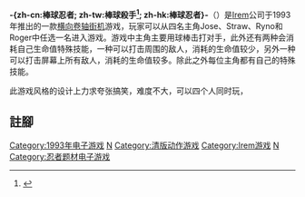 {{noteTA
| G1=Games
| 1=zh-cn:棒球忍者; zh-tw:棒球殺手; zh-hk:棒球忍者;
}}
{{Infobox VG
|title = 棒球忍者
| image = File:Ninja_Baseball_Batman.png
|developer = [[Irem|Irem]]
|publisher = [[Irem|Irem]]
|designer = 
|release = 1993年
|genre = [[格鬥遊戲|卷軸式格鬥遊戲]]
|modes = 最多四個玩家同時參與
|cabinet = 豎立
|arcade system = 
|display = [[點陣圖|點陣圖]]（標準解析度）
|platforms = [[街機|街機]]
}}
'''-{zh-cn:棒球忍者; zh-tw:棒球殺手<ref>{{cite web|url = https://gcis.nat.gov.tw/mainNew/subclassNAction.do?method=getFile&pk=226|title = 中華民國經濟部商業司評鑑通過電子遊戲機名錄〉第44會次評鑑通過電子遊戲機名錄〉益智類〉029|access-date = 2020-10-14|archive-date = 2020-10-15|archive-url = https://web.archive.org/web/20201015193225/https://gcis.nat.gov.tw/mainNew/subclassNAction.do?method=getFile&pk=226|dead-url = no}}</ref>; zh-hk:棒球忍者}-'''（'''{{lang|en|Ninja Baseball Bat Man}}'''）是[[Irem|Irem]]公司于1993年推出的一款[[横向卷轴|横向卷轴]][[街机|街机]]游戏，玩家可以从四名主角Jose、Straw、Ryno和Roger中任选一名进入游戏。游戏中主角主要用球棒击打对手，此外还有两种会消耗自己生命值特殊技能，一种可以打击周围的敌人，消耗的生命值较少，另外一种可以打击屏幕上所有敌人，消耗的生命值较多。除此之外每位主角都有自己的特殊技能。

此游戏风格的设计上力求夸张搞笑，难度不大，可以四个人同时玩，

== 註腳 ==
{{reflist}}

{{DEFAULTSORT:Ninja Baseball Bat Man}}
[[Category:1993年电子游戏|Category:1993年电子游戏]]
[[Category:格鬥遊戲|N]]
[[Category:清版动作游戏|Category:清版动作游戏]]
[[Category:Irem游戏|Category:Irem游戏]]
[[Category:街機遊戲|N]]
[[Category:忍者题材电子游戏|Category:忍者题材电子游戏]]